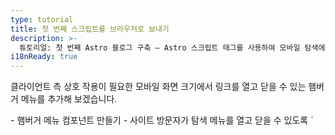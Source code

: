 ```yaml
---
type: tutorial
title: 첫 번째 스크립트를 브라우저로 보내기
description: >-
  튜토리얼: 첫 번째 Astro 블로그 구축 — Astro 스크립트 태그를 사용하여 모바일 탐색에 클라이언트 측 상호 작용 기능 추가
i18nReady: true
---
```




클라이언트 측 상호 작용이 필요한 모바일 화면 크기에서 링크를 열고 닫을 수 있는 햄버거 메뉴를 추가해 보겠습니다.

<PreCheck>
  - 햄버거 메뉴 컴포넌트 만들기
  - 사이트 방문자가 탐색 메뉴를 열고 닫을 수 있도록 `<script>` 작성
  - JavaScript를 `.js` 파일로 이동
</PreCheck>

## 햄버거 컴포넌트 구축

모바일 메뉴를 열고 닫을 수 있는 `<Hamburger />` 컴포넌트를 만듭니다.

<Steps>
1. `src/components/`에 `Hamburger.astro`라는 파일을 생성합니다.
  
2. 다음 코드를 컴포넌트에 복사합니다. 이는 모바일에서 탐색 링크를 열고 닫는 3줄 "햄버거" 메뉴를 나타냅니다. (나중에 `global.css`에 새 CSS 스타일을 추가할 것입니다.)

    ```astro title="src/components/Hamburger.astro"
    --- 
    ---
    <div class="hamburger">
      <span class="line"></span>
      <span class="line"></span>
      <span class="line"></span>
    </div>
    ```

3. 이 새로운 `<Hamburger />` 컴포넌트를 `Header.astro`의 `<Navigation />` 컴포넌트 바로 앞에 배치하세요.

    <details>
    <summary>코드를 확인하세요!</summary>

    ```astro title="src/components/Header.astro" ins={2,7}
    ---
    import Hamburger from './Hamburger.astro';
    import Navigation from './Navigation.astro';
    ---
    <header>
      <nav>
        <Hamburger />
        <Navigation />
      </nav>
    </header>
    ```
    </details>

4. 햄버거 컴포넌트에 다음 스타일을 추가합니다.

    ```css title="src/styles/global.css" ins={2-13, 56-58}
    /* nav 스타일 */
    .hamburger {
      padding-right: 20px;
      cursor: pointer;
    }

    .hamburger .line {
      display: block;
      width: 40px;
      height: 5px;
      margin-bottom: 10px;
      background-color: #ff9776;
    }

    .nav-links {
      width: 100%;
      top: 5rem;
      left: 48px;
      background-color: #ff9776;
      display: none;
      margin: 0;
    }

    .nav-links a {
      display: block;
      text-align: center;
      padding: 10px 0;
      text-decoration: none;
      font-size: 1.2rem;
      font-weight: bold;
      text-transform: uppercase;
    }

    .nav-links a:hover, a:focus {
      background-color: #ff9776;
    }

    .expanded {
      display: unset;
    }

    @media screen and (min-width: 636px) {
      .nav-links {
        margin-left: 5em;
        display: block;
        position: static;
        width: auto;
        background: none;
      }

      .nav-links a {
        display: inline-block;
        padding: 15px 20px;
      }

      .hamburger {
        display: none;
      }
    }
    ```
</Steps>

## 첫 번째 스크립트 태그 작성

탐색 링크를 표시하거나 숨기기 위해 햄버거 메뉴를 클릭하는 등의 사용자 입력에 응답할 수 없기 때문에 헤더는 아직 **대화형**이 아닙니다.

`<script>` 태그를 추가하면 클라이언트 측 JavaScript가 사용자 이벤트를 '수신'한 후 그에 따라 응답합니다.

<Steps>
1. `index.astro`의 닫는 `</body>` 태그 바로 앞에 다음 `<script>` 태그를 추가합니다.

    ```astro title="src/pages/index.astro" ins={2-6}
      <Footer />
      <script>
        document.querySelector('.hamburger')?.addEventListener('click', () => {
          document.querySelector('.nav-links')?.classList.toggle('expanded');
        });
      </script>
    </body>
    ```

2. 다양한 크기의 브라우저 미리보기를 다시 확인하고, 화면 크기와 이 페이지의 사용자 입력에 반응하는 탐색 메뉴가 작동하는지 확인하세요.
</Steps>

### `.js` 파일 가져오기

각 페이지에 JavaScript를 직접 작성하는 대신 `<script>` 태그의 내용을 프로젝트의 자체 `.js` 파일로 이동할 수 있습니다.

<Steps>
1. `src/scripts/menu.js`를 생성하고 (새 `/scripts/` 폴더를 생성해야 함) JavaScript를 해당 폴더로 이동합니다.

    ```js title="src/scripts/menu.js"
    document.querySelector('.hamburger').addEventListener('click', () => {
      document.querySelector('.nav-links').classList.toggle('expanded');
    });
    ```

2. `index.astro`의 `<script>` 태그 내용을 다음 파일 가져오기로 바꿉니다.

    ```astro title="src/pages/index.astro" ins={7} del={3-5}
      <Footer />
      <script>
        document.querySelector('.hamburger')?.addEventListener('click', () => {
          document.querySelector('.nav-links')?.classList.toggle('expanded');
        });

        import "../scripts/menu.js";
      </script>
    </body>
    ```

3. 더 작은 크기로 브라우저 미리보기를 다시 확인하고 햄버거 메뉴가 여전히 탐색 링크를 열고 닫는지 확인하세요.

4. 가져오기와 동일한 `<script>`를 다른 두 페이지인 `about.astro` 및 `blog.astro`에 추가하고 각 페이지에 반응형 대화형 헤더가 있는지 확인하세요.

    ```astro title="src/pages/about.astro & src/pages/blog.astro" ins={2-4}
      <Footer />
      <script>
        import "../scripts/menu.js";
      </script>
    </body>
    ```
</Steps>

:::note[핵심사항]
이전에 일부 JavaScript를 사용하여 사이트의 일부를 구축했습니다.

- 페이지 제목들을 (title, heading) 동적으로 정의
- 정보 페이지의 기술 목록을 통한 매핑
- HTML 요소를 조건부로 표시

이러한 명령은 모두 빌드 시 실행되어 사이트에 대한 정적 HTML을 생성한 다음 코드가 "버려집니다."

**`<script>` 태그의 JavaScript는 브라우저로 전송되며**, 페이지 새로 고침 또는 입력 토글과 같은 사용자 상호 작용을 기반으로 실행할 수 있습니다.
:::

<Box icon="question-mark">

### 지식을 테스트해보세요

1. Astro는 언제 컴포넌트의 프런트매터에 작성된 JavaScript를 실행합니까?

    <MultipleChoice>
      <Option>
       Astro는 절대로 JavaScript를 실행하지 않습니다.
      </Option>
      <Option isCorrect>
        빌드 타임에
      </Option>
      <Option>
         방문자가 버튼을 클릭할 때
      </Option>
    </MultipleChoice>

2. 선택적으로 Astro는 브라우저에 JavaScript를 보내 다음을 허용할 수 있습니다.

    <MultipleChoice>
      <Option>
        사용자가 페이지를 클릭
      </Option>
      <Option>
        더 빠른 로드 시간
      </Option>
      <Option isCorrect>
        클라이언트 측 상호작용
      </Option>
    </MultipleChoice>

3. 클라이언트 측 JavaScript는 어디에서 작성되거나 가져올 때 사용자의 브라우저로 전송되나요?

    <MultipleChoice>
      <Option isCorrect>
        `<script>` 태그
      </Option>
      <Option>
        `.astro` 파일의 코드 펜스
      </Option>
      <Option>
        `global.css`
      </Option>
    </MultipleChoice>

</Box>

<Box icon="check-list">

## 체크리스트

<Checklist>
- [ ] `<script>` 태그에 JavaScript를 사용하여 클라이언트 측 상호 작용을 추가할 수 있습니다.
- [ ] `.js` 파일을 `<script>` 태그로 가져올 수 있습니다.
</Checklist>

</Box>

### 참고 자료

[Astro의 클라이언트 측 스크립트](/ko/guides/client-side-scripts/)
